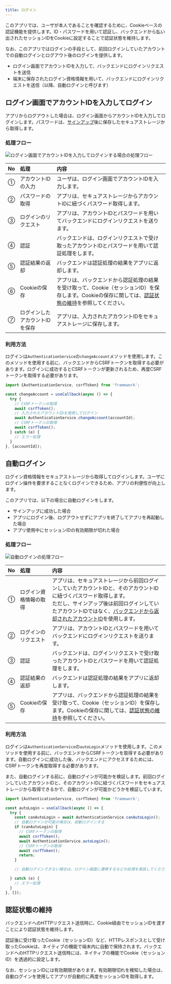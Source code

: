 ```yaml
---
title: ログイン
---
```


このアプリでは、ユーザが本人であることを確認するために、Cookieベースの認証機能を提供します。ID・パスワードを用いて認証し、バックエンドから払い出されたセッションIDをCookieに設定することで認証状態を維持します。

なお、このアプリではログインの手段として、前回ログインしていたアカウントでの自動ログインとログアウト後のログインを提供します。

- ログイン画面でアカウントIDを入力して、バックエンドにログインリクエストを送信
- 端末に保存されたログイン資格情報を用いて、バックエンドにログインリクエストを送信（以降、自動ログインと呼びます）

## ログイン画面でアカウントIDを入力してログイン

アプリからログアウトした場合は、ログイン画面からアカウントIDを入力してログインします。パスワードは、[サインアップ](signup.mdx)後に保存したセキュアストレージから取得します。

### 処理フロー

![ログイン画面でアカウントIDを入力してログインする場合の処理フロー](auth-login-screen-flow.drawio.png)

| No | 処理 | 内容 |
|:--|:--|:--|
| ① | アカウントIDの入力 | ユーザは、ログイン画面でアカウントIDを入力します。 |
| ② | パスワードの取得 | アプリは、セキュアストレージからアカウントIDに紐づくパスワード取得します。 |
| ③ | ログインのリクエスト | アプリは、アカウントIDとパスワードを用いてバックエンドにログインリクエストを送ります。 |
| ④ | 認証 | バックエンドは、ログインリクエストで受け取ったアカウントIDとパスワードを用いて認証処理をします。 |
| ⑤ | 認証結果の返却 | バックエンドは認証処理の結果をアプリに返却します。|
| ⑥ | Cookieの保存 | アプリは、バックエンドから認証処理の結果を受け取って、Cookie（セッションID）を保存します。Cookieの保存に関しては、[認証状態の維持](login.mdx#認証状態の維持)を参照してください。 |
| ⑦ | ログインしたアカウントIDを保存 | アプリは、入力されたアカウントIDをセキュアストレージに保存します。 |

### 利用方法

ログインは`AuthenticationService`の`changeAccount`メソッドを使用します。このメソッドを使用する前に、バックエンドからCSRFトークンを取得する必要があります。ログインに成功するとCSRFトークンが更新されるため、再度CSRFトークンを取得する必要があります。

```typescript title="ログイン画面からログインする場合の利用方法"
import {AuthenticationService, csrfToken} from 'framework';

const changeAccount = useCallback(async () => {
  try {
    // CSRFトークンの取得
    await csrfToken();
    // 入力されたアカウントIDを使用してログイン
    await AuthenticationService.changeAccount(accountId);
    // CSRFトークンの取得
    await csrfToken();
  } catch (e) {
    // エラー処理
  }
}, [accountId]);
```

## 自動ログイン

ログイン資格情報をセキュアストレージから取得してログインします。ユーザにログイン操作を要求することなくログインできるため、アプリの利便性が向上します。

このアプリでは、以下の場合に自動ログインをします。

- サインアップに成功した場合
- アプリにログイン後、ログアウトせずにアプリを終了してアプリを再起動した場合
- アプリ使用中にセッションIDの有効期限が切れた場合

<!-- markdownlint-disable MD024 -->

### 処理フロー

<!-- markdownlint-enable MD024 -->

![自動ログインの処理フロー](auth-auto-login-flow.drawio.png)

| No | 処理 | 内容 |
|:--|:--|:--|
| ① | ログイン資格情報の取得 | アプリは、セキュアストレージから前回ログインしていたアカウントIDと、そのアカウントIDに紐づくパスワード取得します。<br/>ただし、サインアップ後は前回ログインしていたアカウントIDではなく、[バックエンドから返却されたアカウントID](signup.mdx#処理フロー)を使用します。 |
| ② | ログインのリクエスト | アプリは、アカウントIDとパスワードを用いてバックエンドにログインリクエストを送ります。 |
| ③ | 認証 | バックエンドは、ログインリクエストで受け取ったアカウントIDとパスワードを用いて認証処理をします。 |
| ④ | 認証結果の返却 | バックエンドは認証処理の結果をアプリに返却します。|
| ⑤ | Cookieの保存 | アプリは、バックエンドから認証処理の結果を受け取って、Cookie（セッションID）を保存します。Cookieの保存に関しては、[認証状態の維持](login.mdx#認証状態の維持)を参照してください。 |

<!-- markdownlint-disable MD024 -->

### 利用方法

<!-- markdownlint-enable MD024 -->

ログインは`AuthenticationService`の`autoLogin`メソッドを使用します。このメソッドを使用する前に、バックエンドからCSRFトークンを取得する必要があります。自動ログインに成功した後、バックエンドにアクセスするためには、CSRFトークンを再度取得する必要があります。

また、自動ログインする前に、自動ログインが可能かを検証します。前回ログインしていたアカウントIDと、そのアカウントIDに紐づくパスワードをセキュアストレージから取得できるかで、自動ログインが可能かどうかを検証しています。

```typescript title="自動ログインの利用方法"
import {AuthenticationService, csrfToken} from 'framework';

const autoLogin = useCallback(async () => {
  try {
    const canAutoLogin = await AuthenticationService.canAutoLogin();
    // 自動ログインが可能の場合は、自動ログインする
    if (canAutoLogin) {
      // CSRFトークンの取得
      await csrfToken();
      await AuthenticationService.autoLogin();
      // CSRFトークンの取得
      await csrfToken();
      return;
    }

    // 自動ログインできない場合は、ログイン画面に遷移するなどの処理を実装してください

  } catch (e) {
    // エラー処理
  }
}, []);
```

## 認証状態の維持

バックエンドへのHTTPリクエスト送信時に、Cookie経由でセッションIDを渡すことにより認証状態を維持します。

認証後に受け取ったCookie（セッションID）など、HTTPレスポンスとして受け取ったCookieは、ネイティブの機能で端末内に自動で保持されます。バックエンドへのHTTPリクエスト送信時には、ネイティブの機能でCookie（セッションID）を透過的に設定します。

なお、セッションIDには有効期限があります。有効期限切れを検知した場合は、自動ログインを使用してアプリが自動的に再度セッションIDを取得します。
